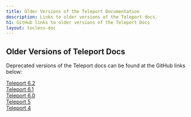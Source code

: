 ```yaml
---
title: Older Versions of the Teleport Documentation
description: Links to older versions of the Teleport docs.
h1: GitHub links to older versions of the Teleport Docs
layout: tocless-doc
---
```

## Older Versions of Teleport Docs

Deprecated versions of the Teleport docs can be found at the GitHub links below:

[Teleport 6.2](https://github.com/gravitational/teleport/tree/branch/v6.2) <br/>
[Teleport 6.1](https://github.com/gravitational/teleport/tree/branch/v6.1) <br/>
[Teleport 6.0](https://github.com/gravitational/teleport/tree/branch/v6.0) <br/>
[Teleport 5](https://github.com/gravitational/teleport/tree/branch/5.0) <br/>
[Teleport 4](https://github.com/gravitational/teleport/tree/branch/4.4) <br/>